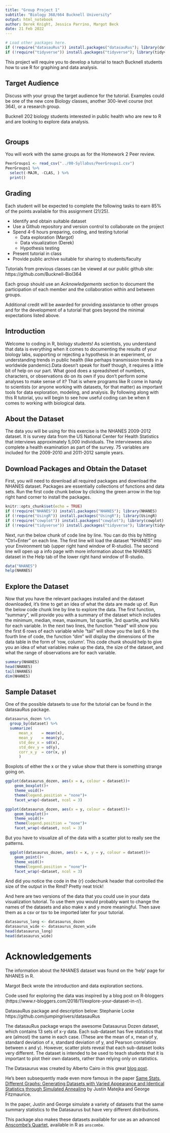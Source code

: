 ```yaml
---
title: "Group Project 1"
subtitle: "Biology 368/664 Bucknell University"
output: html_notebook
author: Derek Knight, Jessica Parrino, Margot Beck
date: 21 Feb 2022
---
```


```r
# Load other packages here.
if (!require("datasauRus")) install.packages("datasauRus"); library(datasauRus)
if (!require("tidyverse")) install.packages("tidyverse"); library(tidyverse)
```

This project will require you to develop a tutorial to teach Bucknell students how to use R for graphing and data analysis. 

## Target Audience

Discuss with your group the target audience for the tutorial. 
Examples could be one of the new core Biology classes, another 300-level course (not 364), or a research group. 

Bucknell 202 biology students interested in public health who are new to R and are looking to explore data analysis.  

```r

```

## Groups

You will work with the same groups as for the Homework 2 Peer review. 

```r
PeerGroups1 <- read_csv("../00-Syllabus/PeerGroups1.csv")
PeerGroups1 %>% 
  select(-MAJR, -CLAS, ) %>%
  print()
```

## Grading

Each student will be expected to complete the following tasks to earn 85% of the points available for this assignment (21/25).

- Identify and obtain suitable dataset
- Use a Github repository and version control to collaborate on the project
- Spend 4-6 hours preparing, coding, and testing tutorial
  + Data exploration (Margot)
  + Data visualization (Derek)
  + Hypothesis testing
- Present tutorial in class
- Provide public archive suitable for sharing to students/faculty

Tutorials from previous classes can be viewed at our public github site: https://github.com/Bucknell-Biol364

Each group should use an *Acknowledgements* section to document the participation of each member and the collaboration within and between groups.

Additional credit will be awarded for providing assistance to other groups and for the development of a tutorial that goes beyond the minimal expectations listed above.

## Introduction 
Welcome to coding in R, biology students! As scientists, you understand that data is everything when it comes to documenting the results of your biology labs, supporting or rejecting a hypothesis in an experiment, or understanding trends in public health (like perhaps transmission trends in a worldwide pandemic).Data doesn't speak for itself though, it requires a little bit of help on our part. What good does a spreadsheet of numbers, characters, or observations do on its own if you don't perform some analyses to make sense of it? That is where programs like R come in handy to scientists (or anyone working with datasets, for that matter) as important tools for data exploration, modeling, and analysis. By following along with this R tutorial, you will begin to see how useful coding can be when it comes to working with biological data.  

## About the Dataset
The data you will be using for this exercise is the NHANES 2009-2012 dataset.  It is survey data from the US National Center for Health Statistics that interviews approximately 5,000 individuals. The interviewees also complete a health examination as part of the survey.  75 variables are included for the 2009-2010 and 2011-2012 sample years.  

## Download Packages and Obtain the Dataset 
First, you will need to download all required packages and download the NHANES dataset. Packages are essentially collections of functions and data sets. Run the first code chunk below by clicking the green arrow in the top right hand corner to install the packages. 

```r
knitr::opts_chunk$set(echo = TRUE)
if (!require("NHANES")) install.packages("NHANES"); library(NHANES)
if (!require("UsingR")) install.packages("UsingR"); library(UsingR)
if (!require("cowplot")) install.packages("cowplot"); library(cowplot)
if (!require("tidyverse")) install.packages("tidyverse"); library(tidyverse)
```

Next, run the below chunk of code line by line.  You can do this by hitting "Ctrl+Enter" on each line. The first line will load the dataset "NHANES" into your Environment tab (upper right hand window of R-studio). The second line will open up a info page with more information about the NHANES dataset in the Help tab of the lower right hand window of R-studio.

```r
data("NHANES")
help(NHANES)
```


## Explore the Dataset
Now that you have the relevant packages installed and the dataset downloaded, it's time to get an idea of what the data are made up of. Run the below code chunk line by line to explore the data. The first function, "summary", will provide you with a summary of the dataset which includes the minimum, median, mean, maximum, 1st quartile, 3rd quartile, and NA's for each variable. In the next two lines, the function "head" will show you the first 6 rows of each variable while "tail" will show you the last 6. In the fourth line of code, the function "dim" will display the dimensions of the data table in the form of 'row, column'. This code chunk should help to give you an idea of what variables make up the data, the size of the dataset, and what the range of observations are for each variable.  

```r
summary(NHANES)
head(NHANES)
tail(NHANES)
dim(NHANES)
```
## Sample Dataset

One of the possible datasets to use for the tutorial can be found in the datasauRus package.

```r
datasaurus_dozen %>% 
  group_by(dataset) %>% 
  summarize(
      mean_x    = mean(x),
      mean_y    = mean(y),
      std_dev_x = sd(x),
      std_dev_y = sd(y),
      corr_x_y  = cor(x, y)
      )
```

Boxplots of either the x or the y value show that there is something strange going on.

```r
ggplot(datasaurus_dozen, aes(x = x, colour = dataset))+
    geom_boxplot()+
    theme_void()+
    theme(legend.position = "none")+
    facet_wrap(~dataset, ncol = 3)
```

```r
ggplot(datasaurus_dozen, aes(x = y, colour = dataset))+
    geom_boxplot()+
    theme_void()+
    theme(legend.position = "none")+
    facet_wrap(~dataset, ncol = 3)
```

But you have to visualize all of the data with a scatter plot to really see the patterns.

```r
  ggplot(datasaurus_dozen, aes(x = x, y = y, colour = dataset))+
    geom_point()+
    theme_void()+
    theme(legend.position = "none")+
    facet_wrap(~dataset, ncol = 3)
```

And did you notice the code in the {r} codechunk header that controlled the size of the output in the Rmd? Pretty neat trick!

And here are two versions of the data that you could use in your data visualization tutorial. 
To use them you would probably want to change the names of the datasets and also make x and y more meaningful. 
Then save them as a csv or tsv to be imported later for your tutorial. 

```r
datasaurus_long <- datasaurus_dozen
datasaurus_wide <- datasaurus_dozen_wide
head(datasaurus_long)
head(datasaurus_wide)
```

# Acknowledgements
The information about the NHANES dataset was found on the 'help' page for NHANES in R.

Margot Beck wrote the introduction and data exploration sections.  

Code used for exploring the data was inspired by a blog post on R-bloggers (https://www.r-bloggers.com/2018/11/explore-your-dataset-in-r/).


DatasauRus package and description below: Stephanie Locke https://github.com/jumpingrivers/datasauRus

The datasauRus package wraps the awesome Datasaurus Dozen dataset, which contains 13 sets of x-y data. Each sub-dataset has five statistics that are (almost) the same in each case. (These are the mean of x, mean of y, standard deviation of x, standard deviation of y, and Pearson correlation between x and y). However, scatter plots reveal that each sub-dataset looks very different. The dataset is intended to be used to teach students that it is important to plot their own datasets, rather than relying only on statistics.

The Datasaurus was created by Alberto Cairo in this great [blog post](http://www.thefunctionalart.com/2016/08/download-datasaurus-never-trust-summary.html).

He's been subsequently made even more famous in the paper [Same Stats, Different Graphs: Generating Datasets with Varied Appearance and Identical Statistics through Simulated Annealing](https://www.autodeskresearch.com/publications/samestats) by Justin Matejka and George Fitzmaurice.

In the paper, Justin and George simulate a variety of datasets that the same summary statistics to the Datasaurus but have very different distributions. 

This package also makes these datasets available for use as an advanced [Anscombe's Quartet](https://en.wikipedia.org/wiki/Anscombe%27s_quartet), available in R as `anscombe`.
